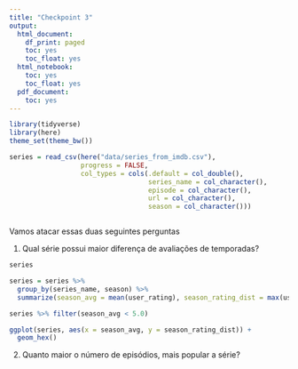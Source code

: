 ```yaml
---
title: "Checkpoint 3"
output:
  html_document:
    df_print: paged
    toc: yes
    toc_float: yes
  html_notebook:
    toc: yes
    toc_float: yes
  pdf_document:
    toc: yes
---
```


```r
library(tidyverse)
library(here)
theme_set(theme_bw())

```

```r

series = read_csv(here("data/series_from_imdb.csv"),
                  progress = FALSE,
                  col_types = cols(.default = col_double(),
                                   series_name = col_character(),
                                   episode = col_character(),
                                   url = col_character(),
                                   season = col_character()))



```

Vamos atacar essas duas seguintes perguntas

1. Qual série possui maior diferença de avaliações de temporadas?

```r


series

series = series %>%
  group_by(series_name, season) %>%
  summarize(season_avg = mean(user_rating), season_rating_dist = max(user_rating) - min(user_rating))

series %>% filter(season_avg < 5.0)

ggplot(series, aes(x = season_avg, y = season_rating_dist)) +
  geom_hex()


```


2. Quanto maior o número de episódios, mais popular a série?

```r


```

